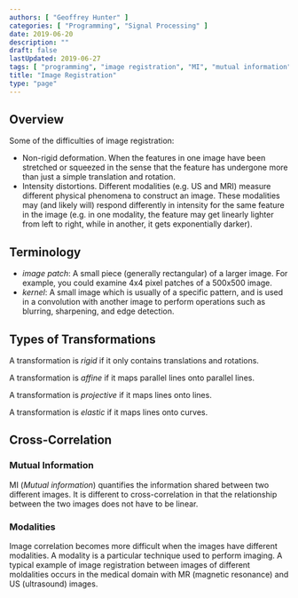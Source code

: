 ```yaml
---
authors: [ "Geoffrey Hunter" ]
categories: [ "Programming", "Signal Processing" ]
date: 2019-06-20
description: ""
draft: false
lastUpdated: 2019-06-27
tags: [ "programming", "image registration", "MI", "mutual information", "MIND", "modality independent neighbourhood descriptor", "modalities", "patch" ]
title: "Image Registration"
type: "page"
---
```



## Overview

Some of the difficulties of image registration:

* Non-rigid deformation. When the features in one image have been stretched or squeezed in the sense that the feature has undergone more than just a simple translation and rotation.
* Intensity distortions. Different modalities (e.g. US and MRI) measure different physical phenomena to construct an image. These modalities may (and likely will) respond differently in intensity for the same feature in the image (e.g. in one modality, the feature may get linearly lighter from left to right, while in another, it gets exponentially darker).

## Terminology

* _image patch_: A small piece (generally rectangular) of a larger image. For example, you could examine 4x4 pixel patches of a 500x500 image.
* _kernel_: A small image which is usually of a specific pattern, and is used in a convolution with another image to perform operations such as blurring, sharpening, and edge detection.

## Types of Transformations

A transformation is _rigid_ if it only contains translations and rotations.

A transformation is _affine_ if it maps parallel lines onto parallel lines.

A transformation is _projective_ if it maps lines onto lines.

A transformation is _elastic_ if it maps lines onto curves.

## Cross-Correlation

### Mutual Information

MI (_Mutual information_) quantifies the information shared between two different images. It is different to cross-correlation in that the relationship between the two images does not have to be linear.

### Modalities

Image correlation becomes more difficult when the images have different modalities. A modality is a particular technique used to perform imaging. A typical example of image registration between images of different moldalities occurs in the medical domain with MR (magnetic resonance) and US (ultrasound) images.
